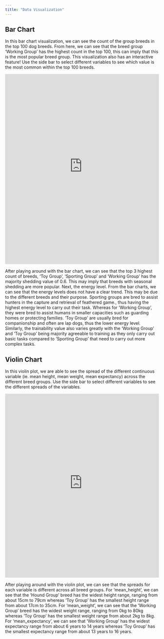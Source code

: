 ```yaml
---
title: "Data Visualization"
---
```


## Bar Chart

In this bar chart visualization, we can see the count of the group breeds in the top 100 dog breeds. From here, we can see that the breed group 'Working Group' has the highest count in the top 100, this can imply that this is the most popular breed group. This visualization also has an interactive feature! Use the side bar to select different variables to see which value is the most common within the top 100 breeds.

```{=html}
<iframe height="620" width="100%" frameborder="no" src="https://sherilyntangnm2207.shinyapps.io/barplot/"> </iframe>
```

After playing around with the bar chart, we can see that the top 3 highest count of breeds, 'Toy Group', 'Sporting Group' and 'Working Group' has the majority shedding value of 0.6. This may imply that breeds with seasonal shedding are more popular. Next, the energy level. From the bar charts, we can see that the energy levels does not have a clear trend. This may be due to the different breeds and their purpose. Sporting groups are bred to assist hunters in the capture and retrieval of feathered game., thus having the highest energy level to carry out their task. Whereas for 'Working Group', they were bred to assist humans in smaller capacities such as guarding homes or protecting families. 'Toy Group' are usually bred for companionship and often are lap dogs, thus the lower energy level. Similarly, the trainability value also varies greatly with the 'Working Group' and 'Toy Group' being majority agreeable to training as they only carry out basic tasks compared to 'Sporting Group' that need to carry out more complex tasks.

## Violin Chart
In this violin plot, we are able to see the spread of the different continuous variable (ie. mean height, mean weight, mean expectancy) across the different breed groups. Use the side bar to select different variables to see the different spreads of the variables. 

```{=html}
<iframe height="600" width="100%" frameborder="no" src="https://sherilyntangnm2207.shinyapps.io/violinplot/"> </iframe>
```

After playing around with the violin plot, we can see that the spreads for each variable is different across all breed groups. For 'mean_height', we can see that the 'Hound Group' breed has the widest height range, ranging from about 15cm to 79cm whereas 'Toy Group' has the smallest height range from about 17cm to 35cm. For 'mean_weight', we can see that the 'Working Group' breed has the widest weight range, ranging from 0kg to 80kg whereas 'Toy Group' has the smallest weight range from about 2kg to 8kg. For 'mean_expectancy', we can see that 'Working Group' has the widest expectancy range from about 6 years to 14 years whereas 'Toy Group' has the smallest expectancy range from about 13 years to 16 years. 